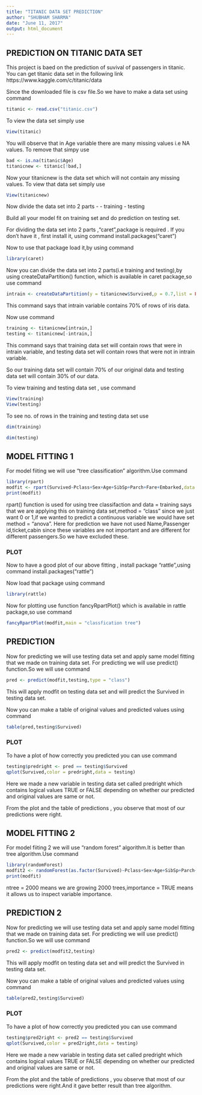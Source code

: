 ```yaml
---
title: "TITANIC DATA SET PREDICTION"
author: "SHUBHAM SHARMA"
date: "June 11, 2017"
output: html_document
---
```




## PREDICTION ON TITANIC DATA SET

This project is baed on the prediction of suvival of passengers in titanic.
You can get titanic data set in the following link
https://www.kaggle.com/c/titanic/data

Since the downloaded file is csv file.So we have to make a data set using command
```r
titanic <- read.csv("titanic.csv")
```

To view the data set simply use 
```r
View(titanic)
```

You will observe that in Age variable there are many missing values i.e NA values.
To remove that simpy use 
```r
bad <- is.na(titanic$Age)
titanicnew <- titanic[!bad,]
```

Now your titanicnew is the data set which will not contain any missing values.
To view that data set simply use
```r
View(titanicnew)
```

Now divide the data set into 2 parts -
- training
- testing

Build all your model fit on training set and do prediction on testing set.

For dividing the data set into 2 parts ,"caret",package is required .
If you don't have it , first install it, using command
install.packages("caret")

Now to use that package load it,by using command
```r
library(caret)
```

Now you can divide the data set into 2 parts(i.e training and testing),by using createDataPartition() function, which is available in caret package,so use command
```r
intrain <- createDataPartition(y = titanicnew$Survived,p = 0.7,list = FALSE)
```

This command says that intrain variable contains 70% of rows of iris data. 

Now use command
```r
training <- titanicnew[intrain,]
testing <- titanicnew[-intrain,]
```

This command says that training data set will contain rows that were in intrain variable, and testing data set will contain rows that were not in intrain variable.

So our training data set will contain 70% of our original data and testing data set will contain 30% of our data.

To view training and testing data set , use command
```r
View(training)
View(testing)
```

To see no. of rows in the training and testing data set use
```r
dim(training)
```
```r
dim(testing)
```

## MODEL FITTING 1

For model fiiting we will use "tree classification" algorithm.Use command
```r
library(rpart)
modfit <- rpart(Survived~Pclass+Sex+Age+SibSp+Parch+Fare+Embarked,data = training,method = "class")
print(modfit)
```

rpart() function is used for using tree classifaction and data = training says that we are applying this on training data set,method = "class" since we just want 0 or 1,if we wanted to predict a continuous variable we would have set method = "anova".
Here for prediction we have not used Name,Passenger id,ticket,cabin since these variables are not important and are different for different passengers.So we have excluded these.

### PLOT
 
Now to have a good plot of our above fitting , install package "rattle",using command
install.packages("rattle")


Now load that package using command 
```r
library(rattle)
```

Now for plotting use function fancyRpartPlot() which is available in rattle package,so use command

```r
fancyRpartPlot(modfit,main = "classfication tree")
```

## PREDICTION

Now for predicting we will use testing data set and apply same model fitting that we made on training data set.
For predicting we will use predict() function.So we will use command 
```r
pred <- predict(modfit,testing,type = "class")
```
 
This will apply modfit on testing data set and will predict the Survived in testing data set.

Now you can make a table of original values and predicted values using command
```r
table(pred,testing$Survived)
```

### PLOT

To have a plot of how correctly you predicted you can use command
```r
testing$predright <- pred == testing$Survived
qplot(Survived,color = predright,data = testing)
```

Here we made a new variable in testing data set called predright which contains logical values TRUE or FALSE depending on whether our predicted and original values are same or not.

From the plot and the table of predictions , you observe that most of our predictions were right.

## MODEL FITTING 2

For model fiiting 2 we will use "random forest" algorithm.It is better than tree algorithm.Use command
```r
library(randomForest)
modfit2 <- randomForest(as.factor(Survived)~Pclass+Sex+Age+SibSp+Parch+Fare+Embarked,data = training,importance = TRUE,ntree = 2000)
print(modfit)
```

ntree = 2000 means we are growing 2000 trees,importance = TRUE means it allows us to inspect variable importance.

## PREDICTION 2

Now for predicting we will use testing data set and apply same model fitting that we made on training data set.
For predicting we will use predict() function.So we will use command 
```r
pred2 <- predict(modfit2,testing)
```
 
This will apply modfit on testing data set and will predict the Survived in testing data set.

Now you can make a table of original values and predicted values using command
```r
table(pred2,testing$Survived)
```

### PLOT

To have a plot of how correctly you predicted you can use command
```r
testing$pred2right <- pred2 == testing$Survived
qplot(Survived,color = pred2right,data = testing)
```

Here we made a new variable in testing data set called predright which contains logical values TRUE or FALSE depending on whether our predicted and original values are same or not.

From the plot and the table of predictions , you observe that most of our predictions were right.And it gave better result than tree algorithm.
